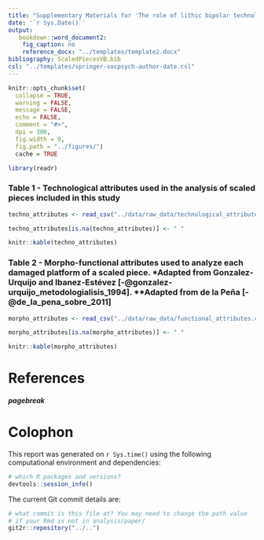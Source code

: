 ```yaml
---
title: "Supplementary Materials for 'The role of lithic bipolar technology in Western Iberia’s Upper Paleolithic: the case of Vale Boi (southern Portugal)'"
date: '`r Sys.Date()`'
output:
   bookdown::word_document2:
    fig_caption: no
    reference_docx: "../templates/template2.docx"
bibliography: ScaledPiecesVB.bib
csl: "../templates/springer-socpsych-author-date.csl"
---
```


```r

knitr::opts_chunk$set(
  collapse = TRUE,
  warning = FALSE,
  message = FALSE,
  echo = FALSE,
  comment = "#>",
  dpi = 300,
  fig.width = 9,
  fig.path = "../figures/")
  cache = TRUE

library(readr)

```

\newline

### Table 1 - Technological attributes used in the analysis of scaled pieces included in this study

```r

techno_attributes <- read_csv("../data/raw_data/technological_attributes.csv")

techno_attributes[is.na(techno_attributes)] <- " "

knitr::kable(techno_attributes)

```

\newline

###  Table 2 - Morpho-functional attributes used to analyze each damaged platform of a scaled piece. *Adapted from Gonzalez-Urquijo and Ibanez-Estévez [-@gonzalez-urquijo_metodologialisis_1994]. **Adapted from de la Peña [-@de_la_pena_sobre_2011]

```r

morpho_attributes <- read_csv("../data/raw_data/functional_attributes.csv")

morpho_attributes[is.na(morpho_attributes)] <- " "

knitr::kable(morpho_attributes)

```

\newline

# References 
<div id="refs"></div>

##### pagebreak

# Colophon

This report was generated on `r Sys.time()` using the following computational environment and dependencies: 

```r
# which R packages and versions?
devtools::session_info()
```

The current Git commit details are:

```r
# what commit is this file at? You may need to change the path value
# if your Rmd is not in analysis/paper/
git2r::repository("../..")
```

